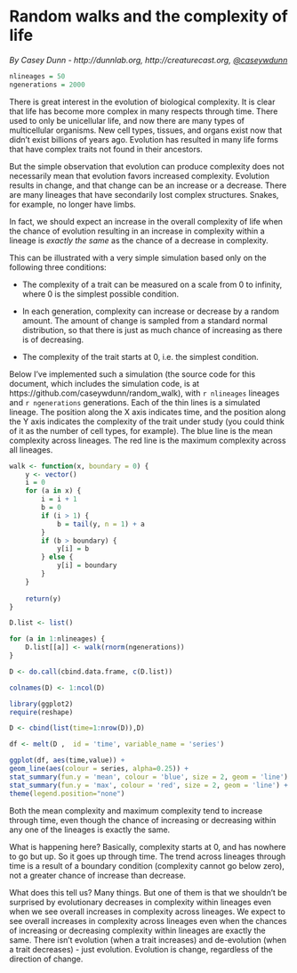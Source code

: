# Random walks and the complexity of life

*By Casey Dunn - http://dunnlab.org, http://creaturecast.org, [@caseywdunn](https://twitter.com/caseywdunn)*

```r
nlineages = 50
ngenerations = 2000
```

There is great interest in the evolution of biological complexity. It is clear that life has become more complex in many respects through time. There used to only be unicellular life, and now there are many types of multicellular organisms. New cell types, tissues, and organs exist now that didn't exist billions of years ago. Evolution has resulted in many life forms that have complex traits not found in their ancestors. 

But the simple observation that evolution can produce complexity does not necessarily mean that evolution favors increased complexity. Evolution results in change, and that change can be an increase or a decrease. There are many lineages that have secondarily lost complex structures. Snakes, for example, no longer have limbs.

In fact, we should expect an increase in the overall complexity of life when the chance of evolution resulting in an increase in complexity within a lineage is *exactly the same* as the chance of a decrease in complexity.

This can be illustrated with a very simple simulation based only on the following three 
conditions:

- The complexity of a trait can be measured on a scale from 0 to infinity, where 0 is the simplest possible condition.

- In each generation, complexity can increase or decrease by a random amount. The amount of change is sampled from a standard normal distribution, so that there is just as much chance of increasing as there is of decreasing.

- The complexity of the trait starts at 0, i.e. the simplest condition.

Below I've implemented such a simulation (the source code for this document, which includes the simulation code, is at https://github.com/caseywdunn/random_walk), with `r nlineages` lineages and `r ngenerations` generations. Each of the thin lines is a simulated lineage. The position along the X axis indicates time, and the position along the Y axis indicates the complexity of the trait under study (you could think of it as the number of cell types, for example). The blue line is the mean complexity across lineages. The red line is the maximum complexity across all lineages. 

```r

walk <- function(x, boundary = 0) {
    y <- vector()
    i = 0
    for (a in x) {
        i = i + 1
        b = 0
        if (i > 1) {
            b = tail(y, n = 1) + a
        }
        if (b > boundary) {
            y[i] = b
        } else {
            y[i] = boundary
        }
    }
    
    return(y)
}

D.list <- list()

for (a in 1:nlineages) {
    D.list[[a]] <- walk(rnorm(ngenerations))
}

D <- do.call(cbind.data.frame, c(D.list))

colnames(D) <- 1:ncol(D)

```

```r
library(ggplot2)
require(reshape)

D <- cbind(list(time=1:nrow(D)),D)

df <- melt(D ,  id = 'time', variable_name = 'series')

ggplot(df, aes(time,value)) + 
geom_line(aes(colour = series, alpha=0.25)) + 
stat_summary(fun.y = 'mean', colour = 'blue', size = 2, geom = 'line') +
stat_summary(fun.y = 'max', colour = 'red', size = 2, geom = 'line') +
theme(legend.position="none")

```

Both the mean complexity and maximum complexity tend to increase through time, even though the chance of increasing or decreasing within any one of the lineages is exactly the same.

What is happening here? Basically, complexity starts at 0, and has nowhere to go but up. So it goes up through time. The trend across lineages through time is a result of a boundary condition (complexity cannot go below zero), not a greater chance of increase than decrease.

What does this tell us? Many things. But one of them is that we shouldn't be surprised by evolutionary decreases in complexity within lineages even when we see overall increases in complexity across lineages. We expect to see overall increases in complexity across lineages even when the chances of increasing or decreasing complexity within lineages are exactly the same. There isn't evolution (when a trait increases) and de-evolution (when a trait decreases) - just evolution. Evolution is change, regardless of the direction of change.


